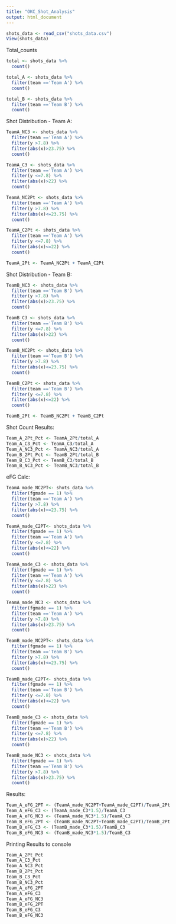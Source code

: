 ```yaml
---
title: "OKC_Shot_Analysis"
output: html_document
---
```



```r
shots_data <- read_csv("shots_data.csv")
View(shots_data)
```

Total_counts
```r
total <- shots_data %>%
  count()

total_A <- shots_data %>%
  filter(team =='Team A') %>%
  count()

total_B <- shots_data %>%
  filter(team =='Team B') %>%
  count()
```

Shot Distribution - Team A:
```r
TeamA_NC3 <- shots_data %>%
  filter(team =='Team A') %>%
  filter(y >7.8) %>%
  filter(abs(x)>23.75) %>%
  count()
```

```r
TeamA_C3 <- shots_data %>%
  filter(team =='Team A') %>%
  filter(y <=7.8) %>%
  filter(abs(x)>22) %>%
  count()
```

```r
TeamA_NC2Pt <- shots_data %>%
  filter(team =='Team A') %>%
  filter(y >7.8) %>%
  filter(abs(x)<=23.75) %>%
  count()

TeamA_C2Pt <- shots_data %>%
  filter(team =='Team A') %>%
  filter(y <=7.8) %>%
  filter(abs(x)<=22) %>%
  count()

TeamA_2Pt <- TeamA_NC2Pt + TeamA_C2Pt
```

Shot Distribution - Team B:
```r
TeamB_NC3 <- shots_data %>%
  filter(team =='Team B') %>%
  filter(y >7.8) %>%
  filter(abs(x)>23.75) %>%
  count()
```

```r
TeamB_C3 <- shots_data %>%
  filter(team =='Team B') %>%
  filter(y <=7.8) %>%
  filter(abs(x)>22) %>%
  count()
```

```r
TeamB_NC2Pt <- shots_data %>%
  filter(team =='Team B') %>%
  filter(y >7.8) %>%
  filter(abs(x)<=23.75) %>%
  count()

TeamB_C2Pt <- shots_data %>%
  filter(team =='Team B') %>%
  filter(y <=7.8) %>%
  filter(abs(x)<=22) %>%
  count()

TeamB_2Pt <- TeamB_NC2Pt + TeamB_C2Pt
```


Shot Count Results:
```r
Team_A_2Pt_Pct <- TeamA_2Pt/total_A
Team_A_C3_Pct <- TeamA_C3/total_A
Team_A_NC3_Pct <- TeamA_NC3/total_A
Team_B_2Pt_Pct <- TeamB_2Pt/total_B
Team_B_C3_Pct <- TeamB_C3/total_B
Team_B_NC3_Pct <- TeamB_NC3/total_B
```

eFG Calc:
```r
TeamA_made_NC2PT<- shots_data %>%
  filter(fgmade == 1) %>%
  filter(team =='Team A') %>%
  filter(y >7.8) %>%
  filter(abs(x)<=23.75) %>%
  count()

TeamA_made_C2PT<- shots_data %>%
  filter(fgmade == 1) %>%
  filter(team =='Team A') %>%
  filter(y <=7.8) %>%
  filter(abs(x)<=22) %>%
  count()
```

```r
TeamA_made_C3 <- shots_data %>%
  filter(fgmade == 1) %>%
  filter(team =='Team A') %>%
  filter(y <=7.8) %>%
  filter(abs(x)>22) %>%
  count()
```

```r
TeamA_made_NC3 <- shots_data %>%
  filter(fgmade == 1) %>%
  filter(team =='Team A') %>%
  filter(y >7.8) %>%
  filter(abs(x)>23.75) %>%
  count()
```

```r
TeamB_made_NC2PT<- shots_data %>%
  filter(fgmade == 1) %>%
  filter(team =='Team B') %>%
  filter(y >7.8) %>%
  filter(abs(x)<=23.75) %>%
  count()

TeamB_made_C2PT<- shots_data %>%
  filter(fgmade == 1) %>%
  filter(team =='Team B') %>%
  filter(y <=7.8) %>%
  filter(abs(x)<=22) %>%
  count()
```

```r
TeamB_made_C3 <- shots_data %>%
  filter(fgmade == 1) %>%
  filter(team =='Team B') %>%
  filter(y <=7.8) %>%
  filter(abs(x)>22) %>%
  count()
```

```r
TeamB_made_NC3 <- shots_data %>%
  filter(fgmade == 1) %>%
  filter(team =='Team B') %>%
  filter(y >7.8) %>%
  filter(abs(x)>23.75) %>%
  count()
```

Results:
```r
Team_A_eFG_2PT <- (TeamA_made_NC2PT+TeamA_made_C2PT)/TeamA_2Pt
Team_A_eFG_C3 <- (TeamA_made_C3*1.5)/TeamA_C3
Team_A_eFG_NC3 <- (TeamA_made_NC3*1.5)/TeamA_C3
Team_B_eFG_2PT <- (TeamB_made_NC2PT+TeamB_made_C2PT)/TeamB_2Pt
Team_B_eFG_C3 <- (TeamB_made_C3*1.5)/TeamB_C3
Team_B_eFG_NC3 <- (TeamB_made_NC3*1.5)/TeamB_C3
```

Printing Results to console
```r
Team_A_2Pt_Pct
Team_A_C3_Pct
Team_A_NC3_Pct
Team_B_2Pt_Pct
Team_B_C3_Pct
Team_B_NC3_Pct
Team_A_eFG_2PT
Team_A_eFG_C3
Team_A_eFG_NC3
Team_B_eFG_2PT
Team_B_eFG_C3 
Team_B_eFG_NC3
```

